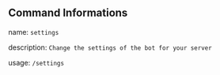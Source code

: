 ## Command Informations
name: ``settings``

description: ``Change the settings of the bot for your server``

usage: ``/settings``